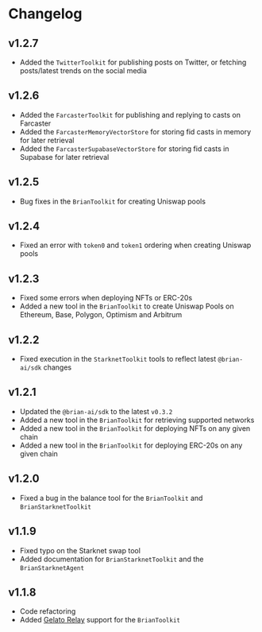 # Changelog

## v1.2.7

- Added the `TwitterToolkit` for publishing posts on Twitter, or fetching posts/latest trends on the social media

## v1.2.6

- Added the `FarcasterToolkit` for publishing and replying to casts on Farcaster
- Added the `FarcasterMemoryVectorStore` for storing fid casts in memory for later retrieval
- Added the `FarcasterSupabaseVectorStore` for storing fid casts in Supabase for later retrieval

## v1.2.5

- Bug fixes in the `BrianToolkit` for creating Uniswap pools

## v1.2.4

- Fixed an error with `token0` and `token1` ordering when creating Uniswap pools

## v1.2.3

- Fixed some errors when deploying NFTs or ERC-20s
- Added a new tool in the `BrianToolkit` to create Uniswap Pools on Ethereum, Base, Polygon, Optimism and Arbitrum

## v1.2.2

- Fixed execution in the `StarknetToolkit` tools to reflect latest `@brian-ai/sdk` changes

## v1.2.1

- Updated the `@brian-ai/sdk` to the latest `v0.3.2`
- Added a new tool in the `BrianToolkit` for retrieving supported networks
- Added a new tool in the `BrianToolkit` for deploying NFTs on any given chain
- Added a new tool in the `BrianToolkit` for deploying ERC-20s on any given chain

## v1.2.0

- Fixed a bug in the balance tool for the `BrianToolkit` and `BrianStarknetToolkit`

## v1.1.9

- Fixed typo on the Starknet swap tool
- Added documentation for `BrianStarknetToolkit` and the `BrianStarknetAgent`

## v1.1.8

- Code refactoring
- Added [Gelato Relay](/integrations/gelato) support for the `BrianToolkit`
